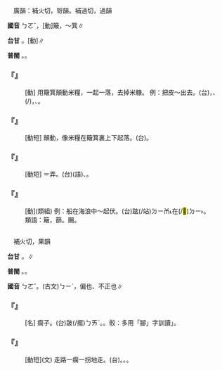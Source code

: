 
=={{ruby|簸|ㄅㄛˇ}}==

　廣韻：補火切，哿韻。補過切，過韻

'''國音''' <rt>ㄅㄛˇ</rt>，[動]簸，～箕∥

'''台甘''' {{ruby|(文)|ㄅㄜ˪}}。{{ruby|(語)|ㄅㄨㄚ˪}}[動]∥

'''普閩''' {{ruby|(文)|ㄅㄜ˪}}。{{ruby|(白)|ㄅㄨㄚ˪}}。

    

==='''『{{ruby|簸|ㄅㄛˇ}}』'''===
: [動] 用簸箕顛動米糧，一起一落，去掉米糠。 例：把皮～出去。(台){{ruby|將|ㄐㄧㆲ}}{{ruby|米|ㆠㄧˋ}}{{ruby|糠|ㄎㆭ}}{{ruby|簸|ㄅㄨㄚ˪}}{{ruby|出|ㄘㄨㆵ}}{{ruby|去|·ㄎㄧ˪}}，{{ruby|用|ㄧㆲ˫}}{{ruby|米|ㆠㄧˋ}}{{ruby|篩|ㄊㄞ}}、{{ruby|<mark>&#xffc75;</mark>|ㄍㆰˋ}}{{ruby|仔|ㄗ}}{{ruby|將|ㄐㄧㆲ}}{{ruby|挨|ㄨㆤ/ㆤ}}{{ruby|破|ㄆㄨㄚ˪}}{{ruby|丌|ㆤ}}{{ruby|粟|ㄑㄧㆤㆶ}}(/{{ruby|稻|ㄉㄧㄨ˫}}{{ruby|穀|ㄍㆦㆶ}}){{ruby|篩|ㄊㄞ}}{{ruby|篩|ㄊㄞ}}{{ruby|簸|ㄅㄨㄚ˪}}{{ruby|簸|ㄅㄨㄚ˪}}{{ruby|咧|ㄌㆤ˪}}，{{ruby|隨|ㄙㄨㄧˊ}}{{ruby|風|ㄏㆲ/ㄏㄨㄤ}}{{ruby|勢|ㄙㆤ˪}}{{ruby|將|ㄐㄧㆲ}}{{ruby|粗|ㄘㆦ}}{{ruby|糠|ㄎㆭ}}、{{ruby|米|ㆠㄧˋ}}{{ruby|糠|ㄎㆭ}}{{ruby|颺|ㄧㆩ˫}}{{ruby|出|ㄘㄨㆵ}}{{ruby|去|·ㄎㄧ˪}}。
    

==='''『{{ruby|簸|ㄅㄛˇ}}{{ruby|動|ㄉㄨㄥˋ}}』'''===
: [動短] 顛動，像米糧在簸箕裏上下起落。(台){{ruby|簸|ㄅㄨㄚ˪}}。
    

==='''『{{ruby|簸|ㄅㄛˇ}}{{ruby|弄|ㄋㄨㄥˋ}}』'''===
: [動短] ＝{{ruby|播|ㄅㄛˋ}}弄。(台)(語){{ruby|簸|ㄅㄨㄚ˪}}、{{ruby|播|ㄅㆦ˪}}{{ruby|二|ㄋㆭ˫}}{{ruby|字|ㄌㄧ˫/ㆢㄧ˫}}{{ruby|皆|ㄍㄞ}}{{ruby|以|ㄧˋ}}{{ruby|去|ㄎㄧ˪}}{{ruby|聲|ㄒㄧㆩ}}{{ruby|為|ㄨㄧˊ}}{{ruby|正|ㄐㄧㆩ˪/ㄐㄧㄥ˪}}{{ruby|音|ㄧㆬ}}。
    

==='''『{{ruby|顛|ㄉㄧㄢ}}{{ruby|簸|ㄅㄛˇ}}』'''===
: [動](類組) 例：船在海浪中～起伏。(台){{ruby|船|ㄗㄨㄣˊ}}踮(/站)<rt>ㄉㄧㆰ˪</rt>在(/<mark>&#xf9853;</mark>)<rt>ㄉㄧ˫</rt>{{ruby|海|ㄏㄞˋ}}{{ruby|泳|ㄧㄥˋ}}{{ruby|中|ㄉㄧㆲ}}{{ruby|簸|ㄅㄨㄚ˪}}{{ruby|起|ㄎㄧˋ}}{{ruby|簸|ㄅㄨㄚ˪}}{{ruby|落|ㄌㄜㆷ ͘}}。
:類語：簸，篩。颺。
:
    

=={{ruby|跛|ㄅㄛˇ}}==

　補火切，果韻

'''台甘''' {{ruby|(文)|ㄆㄜˋ}}。{{ruby|(語)|ㄅㄞˋ}}∥

'''普閩''' {{ruby|(文)|ㄆㄜˋ}}。{{ruby|(白)|ㄅㄞˋ}}。

'''國音''' <rt>ㄅㄛˇ</rt>。(古文)<rt>ㄅㄧˋ</rt>，偏也、不正也∥

    

==='''『{{ruby|跛|ㄅㄛˇ}}{{ruby|子|·ㄗˇ}}』'''===
: [名] 瘸子。(台)跛(/擺)<rt>ㄅㄞˋ</rt>{{ruby|骹|ㄎㄚ}}。{{ruby|瘸|ㄎㄨㆤˊ/ㄎㆤˊ}}{{ruby|骹|ㄎㄚ}}。骹：多用「腳」字訓讀{{ruby|「|ㄎㄚ}}」。
    

==='''『{{ruby|跛|ㄅㄛˇ}}{{ruby|足|ㄗㄨˊ}}』'''===
: [動短](文) 走路一瘸一拐地走。(台){{ruby|跛|ㄅㄞˋ/ㄅㆮˋ}}{{ruby|骹|ㄎㄚ}}。{{ruby|瘸|ㄎㄨㆤˊ/ㄎㆤˊ}}{{ruby|骹|ㄎㄚ}}。{{ruby|行|ㄍㄧㆩˊ}}{{ruby|著|ㄉㄧㄜㆷ ͘}}{{ruby|路|ㄌㆦ˫}}{{ruby|跛|ㄅㄞˋ/ㄅㆮˋ}}{{ruby|一|ㄐㄧㆵ ͘}}{{ruby|下|·ㆤ˫}}{{ruby|跛|ㄅㄞˋ}}{{ruby|一|ㄐㄧㆵ ͘}}{{ruby|下|·ㆤ˫}}。
    
